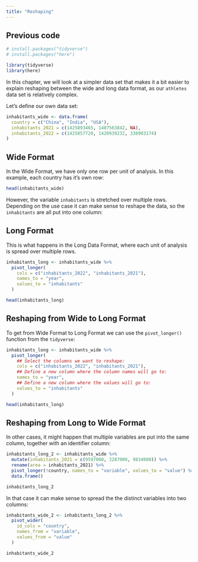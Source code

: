 ```yaml
---
title: "Reshaping"
---
```


::: {.callout-caution icon="false" collapse="true"}
## Previous code

```r
# install.packages("tidyverse")
# install.packages("here")

library(tidyverse)
library(here)

```
:::

In this chapter, we will look at a simpler data set that makes it a bit easier to explain reshaping between the wide and long data format, as our `athletes` data set is relatively complex.

Let's define our own data set:

```r
inhabitants_wide <- data.frame(
  country = c("China", "India", "USA"),
  inhabitants_2021 = c(1425893465, 1407563842, NA),
  inhabitants_2022 = c(1425857720, 1420939232, 338903174)
)
```

## Wide Format

In the Wide Format, we have only one row per unit of analysis. In this example, each country has it's own row:

```r
head(inhabitants_wide)
```

However, the variable `inhabitants` is stretched over multiple rows. Depending on the use case it can make sense to reshape the data, so the `inhabitants` are all put into one column:

## Long Format

This is what happens in the Long Data Format, where each unit of analysis is spread over multiple rows.

```r
inhabitants_long <- inhabitants_wide %>%
  pivot_longer(
    cols = c("inhabitants_2022", "inhabitants_2021"),
    names_to = "year",
    values_to = "inhabitants"
  )
```

```r
head(inhabitants_long)
```

## Reshaping from Wide to Long Format

To get from Wide Format to Long Format we can use the `pivot_longer()` function from the `tidyverse`:

::: tidy
```r
inhabitants_long <- inhabitants_wide %>%
  pivot_longer(
    ## Select the columns we want to reshape:
    cols = c("inhabitants_2022", "inhabitants_2021"),
    ## Define a new column where the column names will go to:
    names_to = "year",
    ## Define a new column where the values will go to:
    values_to = "inhabitants"
  )

head(inhabitants_long)
```
:::

## Reshaping from Long to Wide Format

In other cases, it might happen that multiple variables are put into the same column, together with an identifier column:

```r
inhabitants_long_2 <- inhabitants_wide %>%
  mutate(inhabitants_2021 = c(9597000, 3287000, 9834000)) %>%
  rename(area = inhabitants_2021) %>%
  pivot_longer(!country, names_to = "variable", values_to = "value") %>%
  data.frame()
```

```r
inhabitants_long_2
```

In that case it can make sense to spread the the distinct variables into two columns:

```r
inhabitants_wide_2 <- inhabitants_long_2 %>%
  pivot_wider(
    id_cols = "country",
    names_from = "variable",
    values_from = "value"
  )

inhabitants_wide_2
```
